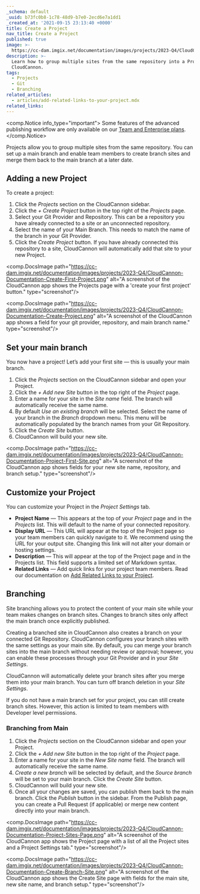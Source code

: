 ```yaml
---
_schema: default
_uuid: b73fc0b8-1c78-48d9-b7e0-2ecd6e7a1dd1
_created_at: '2021-09-15 23:13:40 +0000'
title: Create a Project
nav_title: Create a Project
published: true
image: >-
  https://cc-dam.imgix.net/documentation/images/projects/2023-Q4/CloudCannon-Documentation-Project-Sites-Page.png
description: >-
  Learn how to group multiple sites from the same repository into a Project with
  CloudCannon.
tags:
  - Projects
  - Git
  - Branching
related_articles:
  - articles/add-related-links-to-your-project.mdx
related_links:
---
```

<comp.Notice info_type="important">
  Some features of the advanced publishing workflow are only available on our <a rel="noopener noreferrer" target="_blank" href="https://cloudcannon.com/pricing/">Team and Enterprise plans</a>.
</comp.Notice>

Projects allow you to group multiple sites from the same repository. You can set up a main branch and enable team members to create branch sites and merge them back to the main branch at a later date.

## Adding a new Project

To create a project:

1. Click the *Projects* section on the CloudCannon sidebar.
2. Click the *\+ Create Project* button in the top right of the *Projects* page.
3. Select your Git Provider and Repository. This can be a repository you have already connected to a site or an unconnected repository.
4. Select the name of your Main Branch. This needs to match the name of the branch in your Git Provider.
5. Click the *Create Project* button. If you have already connected this repository to a site, CloudCannon will automatically add that site to your new Project.

<comp.DocsImage path="https://cc-dam.imgix.net/documentation/images/projects/2023-Q4/CloudCannon-Documentation-Create-First-Project.png" alt="A screenshot of the CloudCannon app shows the Projects page with a 'create your first project' button." type="screenshot"/>

<comp.DocsImage path="https://cc-dam.imgix.net/documentation/images/projects/2023-Q4/CloudCannon-Documentation-Create-Project.png" alt="A screenshot of the CloudCannon app shows a field for your git provider, repository, and main branch name." type="screenshot"/>

## Set your main branch

You now have a project! Let’s add your first site — this is usually your main branch.

1. Click the *Projects* section on the CloudCannon sidebar and open your Project.
2. Click the *\+ Add new Site* button in the top right of the *Project* page.
3. Enter a name for your site in the *Site name* field. The branch will automatically receive the same name.
4. By default *Use an existing branch* will be selected. Select the name of your branch in the *Branch* dropdown menu. This menu will be automatically populated by the branch names from your Git Repository.
5. Click the *Create Site* button.
6. CloudCannon will build your new site.

<comp.DocsImage path="https://cc-dam.imgix.net/documentation/images/projects/2023-Q4/CloudCannon-Documentation-Project-First-Site.png" alt="A screenshot of the CloudCannon app shows fields for your new site name, repository, and branch setup." type="screenshot"/>

## Customize your Project

You can customize your Project in the *Project Settings* tab.

* **Project Name** — This appears at the top of your *Project* page and in the *Projects* list. This will default to the name of your connected repository.
* **Display URL** — This URL will appear at the top of the Project page so your team members can quickly navigate to it. We recommend using the URL for your output site. Changing this link will not alter your domain or hosting settings.
* **Description** — This will appear at the top of the Project page and in the Projects list. This field supports a limited set of Markdown syntax.
* **Related Links** — Add quick links for your project team members. Read our documentation on <a target="_blank" rel="noopener" href="https://cloudcannon.com/documentation/articles/add-related-links-to-your-project/">Add Related Links to your Project</a>.

## Branching

Site branching allows you to protect the content of your main site while your team makes changes on branch sites. Changes to branch sites only affect the main branch once explicitly published.

Creating a branched site in CloudCannon also creates a branch on your connected Git Repository. CloudCannon configures your branch sites with the same settings as your main site. By default, you can merge your branch sites into the main branch without needing review or approval; however, you can enable these processes through your Git Provider and in your *Site Settings*.

CloudCannon will automatically delete your branch sites after you merge them into your main branch. You can turn off branch deletion in your *Site Settings*.

If you do not have a main branch set for your project, you can still create branch sites. However, this action is limited to team members with Developer level permissions.

### Branching from Main

1. Click the *Projects* section on the CloudCannon sidebar and open your Project.
2. Click the *\+ Add new Site* button in the top right of the *Project* page.
3. Enter a name for your site in the *New Site name* field. The branch will automatically receive the same name.
4. *Create a new branch* will be selected by default, and the *Source branch* will be set to your main branch. Click the *Create Site* button.
5. CloudCannon will build your new site.
6. Once all your changes are saved, you can publish them back to the main branch. Click the *Publish* button in the sidebar. From the Publish page, you can create a Pull Request (if applicable) or merge new content directly into your main branch.

<comp.DocsImage path="https://cc-dam.imgix.net/documentation/images/projects/2023-Q4/CloudCannon-Documentation-Project-Sites-Page.png" alt="A screenshot of the CloudCannon app shows the Project page with a list of all the Project sites and a Project Settings tab." type="screenshot"/>

<comp.DocsImage path="https://cc-dam.imgix.net/documentation/images/projects/2023-Q4/CloudCannon-Documentation-Create-Branch-Site.png" alt="A screenshot of the CloudCannon app shows the Create Site page with fields for the main site, new site name, and branch setup." type="screenshot"/>
